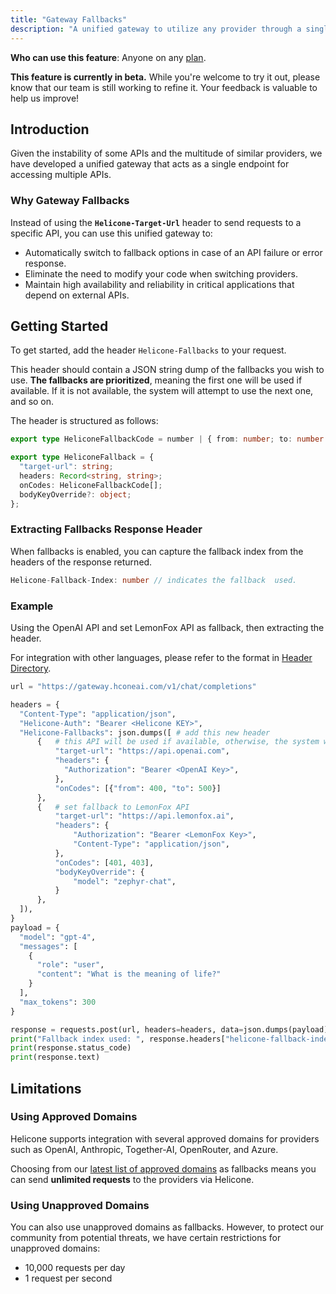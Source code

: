 ```yaml
---
title: "Gateway Fallbacks"
description: "A unified gateway to utilize any provider through a single endpoint."
---
```



<Info>**Who can use this feature**: Anyone on any [plan](https://www.helicone.ai/pricing).</Info>

<Warning>**This feature is currently in beta.** While you're welcome to try it out, please know that our team is still working to refine it. Your feedback is valuable to help us improve! </Warning>


## Introduction

Given the instability of some APIs and the multitude of similar providers, we have developed a unified gateway that acts as a single endpoint for accessing multiple APIs. 



### Why Gateway Fallbacks


Instead of using the **`Helicone-Target-Url`** header to send requests to a specific API, you can use this unified gateway to: 
- Automatically switch to fallback options in case of an API failure or error response. 
- Eliminate the need to modify your code when switching providers.
- Maintain high availability and reliability in critical applications that depend on external APIs.



## Getting Started

To get started, add the header `Helicone-Fallbacks` to your request. 

This header should contain a JSON string dump of the fallbacks you wish to use. **The fallbacks are prioritized**, meaning the first one will be used if available. If it is not available, the system will attempt to use the next one, and so on.

The header is structured as follows:

```TypeScript
export type HeliconeFallbackCode = number | { from: number; to: number };

export type HeliconeFallback = {
  "target-url": string;
  headers: Record<string, string>;
  onCodes: HeliconeFallbackCode[];
  bodyKeyOverride?: object;
};
```


### Extracting Fallbacks Response Header

When fallbacks is enabled, you can capture the fallback index from the headers of the response returned.


```ts
Helicone-Fallback-Index: number // indicates the fallback  used.
```

### Example

Using the OpenAI API and set LemonFox API as fallback, then extracting the header.    

  <Tip>For integration with other languages, please refer to the format in [Header Directory](/helicone-headers/header-directory).</Tip>

  ```python Python (w/o package)
  url = "https://gateway.hconeai.com/v1/chat/completions"

  headers = {
    "Content-Type": "application/json",
    "Helicone-Auth": "Bearer <Helicone KEY>",
    "Helicone-Fallbacks": json.dumps([ # add this new header
        {   # this API will be used if available, otherwise, the system will use the next one
            "target-url": "https://api.openai.com",
            "headers": {
              "Authorization": "Bearer <OpenAI Key>",
            },
            "onCodes": [{"from": 400, "to": 500}]
        },
        {   # set fallback to LemonFox API
            "target-url": "https://api.lemonfox.ai", 
            "headers": {
                "Authorization": "Bearer <LemonFox Key>",
                "Content-Type": "application/json",
            },
            "onCodes": [401, 403],
            "bodyKeyOverride": {
                "model": "zephyr-chat",
            }
        },
    ]),
  }
  payload = {
    "model": "gpt-4",
    "messages": [
      {
        "role": "user",
        "content": "What is the meaning of life?"
      }
    ],
    "max_tokens": 300
  }

  response = requests.post(url, headers=headers, data=json.dumps(payload))
  print("Fallback index used: ", response.headers["helicone-fallback-index"])
  print(response.status_code)
  print(response.text)

  ```


## Limitations 

### Using Approved Domains
Helicone supports integration with several approved domains for providers such as OpenAI, Anthropic, Together-AI, OpenRouter, and Azure. 

Choosing from our [latest list of approved domains](https://github.com/Helicone/helicone/blob/360221606ddcfb871920f7a54379cf82a5d883a5/costs/src/providers/mappings.ts#L15) as fallbacks means you can send **unlimited requests** to the providers via Helicone. 

### Using Unapproved Domains
You can also use unapproved domains as fallbacks. However, to protect our community from potential threats, we have certain restrictions for unapproved domains:
- 10,000 requests per day
- 1 request per second


<QuestionsSection />
